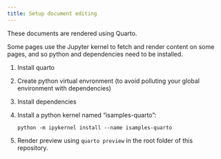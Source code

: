 ```yaml
---
title: Setup document editing
---
```


These documents are rendered using Quarto.

Some pages use the Jupyter kernel to fetch and render content on some pages, and so python and dependencies need to be installed.

1. Install quarto
2. Create python virtual envronment (to avoid polluting your global environment with dependencies)
3. Install dependencies
4. Install a python kernel named "isamples-quarto":
   ```
   python -m ipykernel install --name isamples-quarto
   ```
5. Render preview using `quarto preview` in the root folder of this repository.

